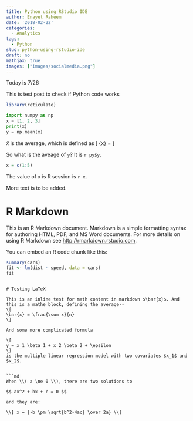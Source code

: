 ```yaml
---
title: Python using RStudio IDE
author: Enayet Raheem
date: '2018-02-22'
categories:
  - Analytics
tags:
  - Python
slug: python-using-rstudio-ide
draft: no
mathjax: true
images: ["images/socialmedia.png"]
---
```


Today is 7/26

This is test post to check if Python code works

```r
library(reticulate)
```


```python
import numpy as np
x = [1, 2, 3]
print(x)
y = np.mean(x)
```

$\bar{x}$ is the average, which is defined as 
\[
\bar{x} = \frac{\sum x}{n}
\]

So what is the aveage of ```y```? It is ```r py$y```.

```r
x = c(1:5)
```

The value of x is R session is ```r x```.

More text is to be added.


# R Markdown

This is an R Markdown document. Markdown is a simple formatting syntax for authoring HTML, PDF, and MS Word documents. For more details on using R Markdown see <http://rmarkdown.rstudio.com>.

You can embed an R code chunk like this:

```r
summary(cars)
fit <- lm(dist ~ speed, data = cars)
fit
```
```

# Testing LaTeX

This is an inline test for math content in markdown $\bar{x}$. And this is a mathe block, defining the average--
\[
\bar{x} = \frac{\sum x}{n}
\]

And some more complicated formula

\[
y = x_1 \beta_1 + x_2 \beta_2 + \epsilon
\]
is the multiple linear regression model with two covariates $x_1$ and $x_2$.


```md
When \\( a \ne 0 \\), there are two solutions to

$$ ax^2 + bx + c = 0 $$

and they are:

\\[ x = {-b \pm \sqrt{b^2-4ac} \over 2a} \\]
```

